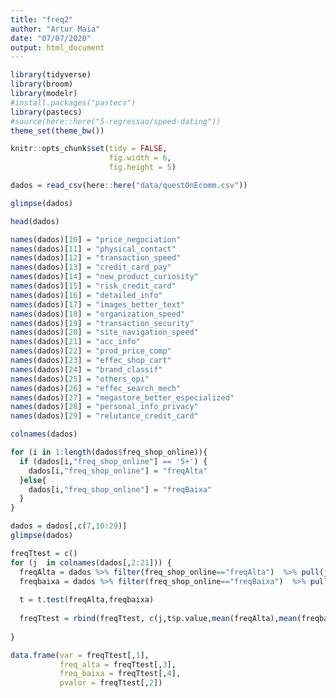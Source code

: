 ```yaml
---
title: "freq2"
author: "Artur Maia"
date: "07/07/2020"
output: html_document
---
```

```r
library(tidyverse)
library(broom)
library(modelr)
#install.packages("pastecs")
library(pastecs)
#source(here::here("5-regressao/speed-dating"))
theme_set(theme_bw())

knitr::opts_chunk$set(tidy = FALSE,
                      fig.width = 6,
                      fig.height = 5)

```

```r
dados = read_csv(here::here("data/questOnEcomm.csv"))

glimpse(dados)

head(dados)
```

```r


names(dados)[10] = "price_negociation"
names(dados)[11] = "physical_contact"
names(dados)[12] = "transaction_speed"
names(dados)[13] = "credit_card_pay"
names(dados)[14] = "new_product_curiosity"
names(dados)[15] = "risk_credit_card"
names(dados)[16] = "detailed_info"
names(dados)[17] = "images_better_text"
names(dados)[18] = "organization_speed"
names(dados)[19] = "transaction_security"
names(dados)[20] = "site_navigation_speed"
names(dados)[21] = "acc_info"
names(dados)[22] = "prod_price_comp"
names(dados)[23] = "effec_shop_cart"
names(dados)[24] = "brand_classif"
names(dados)[25] = "others_opi"
names(dados)[26] = "effec_search_mech"
names(dados)[27] = "megastore_better_especialized"
names(dados)[28] = "personal_info_privacy"
names(dados)[29] = "relutance_credit_card"

colnames(dados)

```


```r


for (i in 1:length(dados$freq_shop_online)){
  if (dados[i,"freq_shop_online"] == '5+') {
    dados[i,"freq_shop_online"] = "freqAlta"
  }else{
    dados[i,"freq_shop_online"] = "freqBaixa"
  }
}

dados = dados[,c(7,10:29)]
glimpse(dados)
```


```r

freqTtest = c()
for (j  in colnames(dados[,2:21])) {
  freqAlta = dados %>% filter(freq_shop_online=="freqAlta")  %>% pull(j)
  freqbaixa = dados %>% filter(freq_shop_online=="freqBaixa")  %>% pull(j)
  
  t = t.test(freqAlta,freqbaixa)
  
  freqTtest = rbind(freqTtest, c(j,t$p.value,mean(freqAlta),mean(freqbaixa)))
  
}

data.frame(var = freqTtest[,1], 
           freq_alta = freqTtest[,3],
           freq_baixa = freqTtest[,4],
           pvalor = freqTtest[,2])
           
```